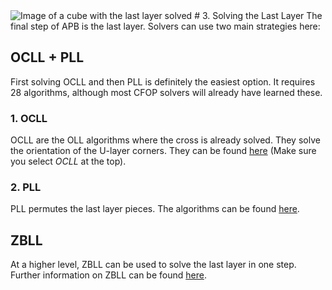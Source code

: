 
<Image src="/images/tutorial/ll.svg" width={200} height={200} alt="Image of a cube with the last layer solved"/>
# 3. Solving the Last Layer
The final step of APB is the last layer. Solvers can use two main strategies here:

## OCLL + PLL
First solving OCLL and then PLL is definitely the easiest option. It requires 28 algorithms, although most CFOP solvers will already have learned these.

### 1. OCLL
OCLL are the OLL algorithms where the cross is already solved. They solve the orientation of the U-layer corners. They can be found [here](https://speedcubedb.com/a/3x3/OLL) (Make sure you select *OCLL* at the top).

### 2. PLL
PLL permutes the last layer pieces. The algorithms can be found [here](https://speedcubedb.com/a/3x3/PLL).

## ZBLL
At a higher level, ZBLL can be used to solve the last layer in one step. Further information on ZBLL can be found [here](/advanced/zbll).